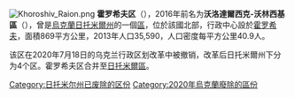 [[Image:Khoroshiv_Raion.png|thumb]]
'''霍罗希夫区'''（{{lang-uk|Хорошівський район}}），2016年前名为'''沃洛達爾西克-沃林西基區'''（{{lang-uk|Володарськ-Волинський район}}），曾是[[烏克蘭|烏克蘭]][[日托米爾州|日托米爾州]]的一個[[区_(乌克兰)|區]]，位於該國北部，行政中心設於[[霍罗希夫|霍罗希夫]]，面積869平方公里，2013年人口35,590，人口密度每平方公里40.9人。

该区在2020年7月18日的乌克兰行政区划改革中被撤销，改革后日托米爾州下分为4个区。霍罗希夫区合并至[[日托米爾區|日托米爾區]]。

{{Coord|50|36|17|N|28|26|41|E|display=title}}
{{Zhytomyr-geo-stub}}

{{DEFAULTSORT:Хорошівський район}}
[[Category:日托米尔州已废除的区份|Category:日托米尔州已废除的区份]]
[[Category:2020年烏克蘭廢除的區份|Category:2020年烏克蘭廢除的區份]]